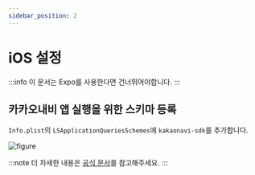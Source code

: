 ```yaml
---
sidebar_position: 2
---
```


# iOS 설정

:::info
이 문서는 Expo를 사용한다면 건너뛰어야합니다.
:::

## 카카오내비 앱 실행을 위한 스키마 등록

`Info.plist`의 `LSApplicationQueriesSchemes`에 `kakaonavi-sdk`를 추가합니다.

![figure](https://raw.githubusercontent.com/mym0404/image-archive/master/202404242110641.webp)

:::note
더 자세한 내용은 [공식 문서](https://developers.kakao.com/docs/latest/ko/kakaonavi/ios)를 참고해주세요.
:::

